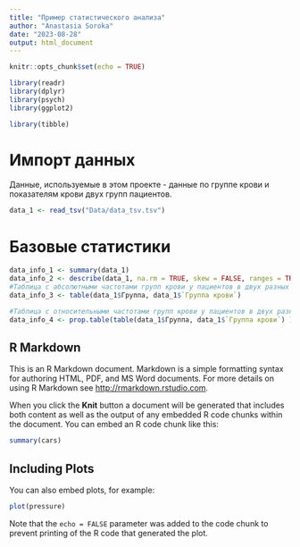 ```yaml
---
title: "Пример статистического анализа"
author: "Anastasia Soroka"
date: "2023-08-28"
output: html_document
---
```


```r
knitr::opts_chunk$set(echo = TRUE)

library(readr)
library(dplyr)
library(psych)
library(ggplot2)

library(tibble)
```
# Импорт данных
Данные, используемые в этом проекте - данные по группе крови и показателям крови двух групп пациентов.

```r
data_1 <- read_tsv("Data/data_tsv.tsv")


```
# Базовые статистики
```r
data_info_1 <- summary(data_1)
data_info_2 <- describe(data_1, na.rm = TRUE, skew = FALSE, ranges = TRUE)
#Таблица с абсолютными частотами групп крови у пациентов в двух разных группах
data_info_3 <- table(data_1$Группа, data_1$`Группа крови`) 

#Таблица с относительными частотами групп крови у пациентов в двух разных группах
data_info_4 <- prop.table(table(data_1$Группа, data_1$`Группа крови`) )
```



## R Markdown

This is an R Markdown document. Markdown is a simple formatting syntax for authoring HTML, PDF, and MS Word documents. For more details on using R Markdown see <http://rmarkdown.rstudio.com>.

When you click the **Knit** button a document will be generated that includes both content as well as the output of any embedded R code chunks within the document. You can embed an R code chunk like this:

```r
summary(cars)
```

## Including Plots

You can also embed plots, for example:

```r
plot(pressure)
```

Note that the `echo = FALSE` parameter was added to the code chunk to prevent printing of the R code that generated the plot.
